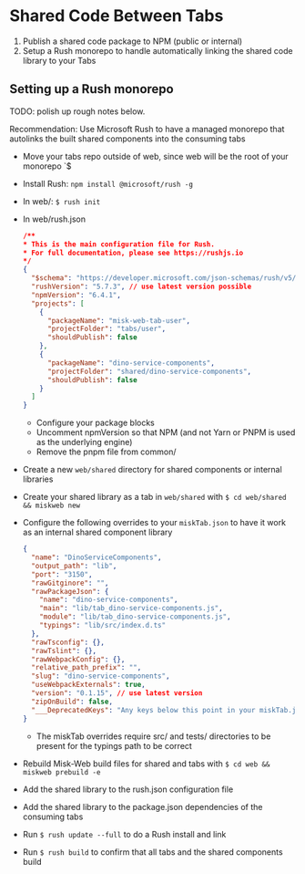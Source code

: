 # Shared Code Between Tabs

1. Publish a shared code package to NPM (public or internal)
2. Setup a Rush monorepo to handle automatically linking the shared code library to your Tabs

## Setting up a Rush monorepo

TODO: polish up rough notes below.

Recommendation: Use Microsoft Rush to have a managed monorepo that autolinks the built shared components into the consuming tabs

- Move your tabs repo outside of web, since web will be the root of your monorepo `$
- Install Rush: `npm install @microsoft/rush -g`
- In web/: `$ rush init`
- In web/rush.json
    ```JSON
    /**
    * This is the main configuration file for Rush.
    * For full documentation, please see https://rushjs.io
    */
    {
      "$schema": "https://developer.microsoft.com/json-schemas/rush/v5/rush.schema.json",
      "rushVersion": "5.7.3", // use latest version possible
      "npmVersion": "6.4.1",
      "projects": [
        {
          "packageName": "misk-web-tab-user",
          "projectFolder": "tabs/user",
          "shouldPublish": false
        },
        {
          "packageName": "dino-service-components",
          "projectFolder": "shared/dino-service-components",
          "shouldPublish": false
        }
      ]
    }
    ```

	- Configure your package blocks
	- Uncomment npmVersion so that NPM (and not Yarn or PNPM is used as the underlying engine)
	- Remove the pnpm file from common/
- Create a new `web/shared` directory for shared components or internal libraries
- Create your shared library as a tab in `web/shared` with `$ cd web/shared && miskweb new`
- Configure the following overrides to your `miskTab.json` to have it work as an internal shared component library

    ```JSON
    {
      "name": "DinoServiceComponents",
      "output_path": "lib",
      "port": "3150",
      "rawGitginore": "",
      "rawPackageJson": {
        "name": "dino-service-components",
        "main": "lib/tab_dino-service-components.js",
        "module": "lib/tab_dino-service-components.js",
        "typings": "lib/src/index.d.ts"
      },
      "rawTsconfig": {},
      "rawTslint": {},
      "rawWebpackConfig": {},
      "relative_path_prefix": "",
      "slug": "dino-service-components",
      "useWebpackExternals": true,
      "version": "0.1.15", // use latest version
      "zipOnBuild": false,
      "___DeprecatedKeys": "Any keys below this point in your miskTab.json are deprecated and can be safely removed."
    }
    ```

  - The miskTab overrides require src/ and tests/ directories to be present for the typings path to be correct

- Rebuild Misk-Web build files for shared and tabs with `$ cd web && miskweb prebuild -e`
- Add the shared library to the rush.json configuration file
- Add the shared library to the package.json dependencies of the consuming tabs
- Run `$ rush update --full` to do a Rush install and link
- Run `$ rush build` to confirm that all tabs and the shared components build

